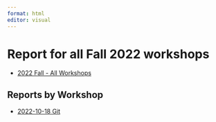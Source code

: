```yaml
---
format: html
editor: visual
---
```

  
# Report for all Fall 2022 workshops
  
-   [2022 Fall - All Workshops](2022-fall-all.html)

## Reports by Workshop

-   [2022-10-18 Git](2022-10-18-fall-git.html)
